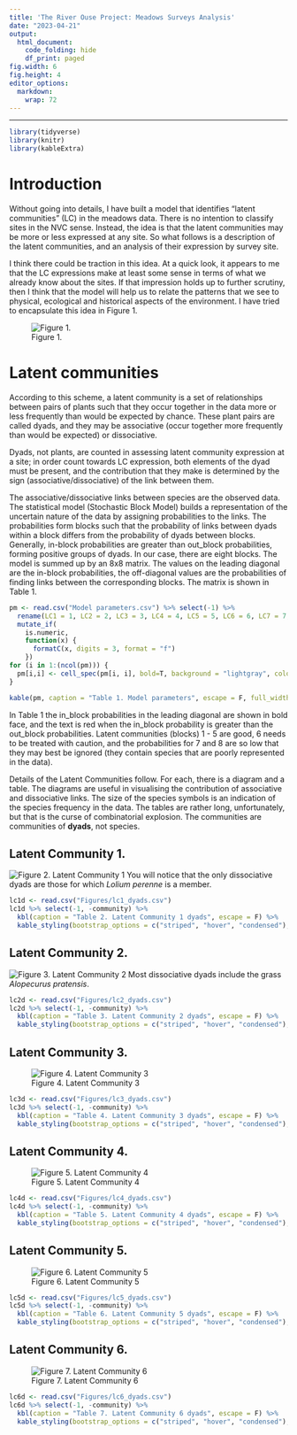 ```yaml
---
title: 'The River Ouse Project: Meadows Surveys Analysis'
date: "2023-04-21"
output:
  html_document:    
    code_folding: hide
    df_print: paged
fig.width: 6
fig.height: 4
editor_options: 
  markdown: 
    wrap: 72
---
```

---
```r
library(tidyverse)
library(knitr)
library(kableExtra)
```

# Introduction
Without going into details, I have built a model that identifies "latent communities" (LC) in the meadows data. There is no intention to classify sites in the NVC sense. Instead, the idea is that the latent communities may be more or less expressed at any site. So what follows is a description of the latent communities, and an analysis of their expression by survey site. 

I think there could be traction in this idea. At a quick look, it appears to me that the LC expressions make at least some sense in terms of what we already know about the sites. If that impression holds up to further scrutiny, then I think that the model will help us to relate the patterns that we see to physical, ecological and historical aspects of the environment. I have tried to encapsulate this idea in Figure 1.

![Figure 1. ](Figures/Latent community summary.png)

# Latent communities
According to this scheme, a latent community is a set of relationships between pairs of plants such that they occur together in the data more or less frequently than would be expected by chance. These plant pairs are called dyads, and they may be associative (occur together more frequently than would be expected) or dissociative.

Dyads, not plants, are counted in assessing latent community expression at a site; in order count towards LC expression, both elements of the dyad must be present, and the contribution that they make is determined by the sign (associative/dissociative) of the link between them.

The associative/dissociative links between species are the observed data. The statistical model (Stochastic Block Model) builds a representation of the uncertain nature of the data by assigning probabilities to the links. The probabilities form blocks such that the probability of links between dyads within a block differs from the probability of dyads between blocks. Generally, in-block probabilities are greater than out_block probabilities, forming positive groups of dyads. In our case, there are eight blocks. The model is summed up by an 8x8 matrix. The values on the leading diagonal are the in-block probabilities, the off-diagonal values are the probabilities of finding links between the corresponding blocks. The matrix is shown in Table 1.
```r

pm <- read.csv("Model parameters.csv") %>% select(-1) %>%
  rename(LC1 = 1, LC2 = 2, LC3 = 3, LC4 = 4, LC5 = 5, LC6 = 6, LC7 = 7, LC8 = 8) %>%
  mutate_if(
    is.numeric, 
    function(x) {
      formatC(x, digits = 3, format = "f")
    })
for (i in 1:(ncol(pm))) {
  pm[i,i] <- cell_spec(pm[i, i], bold=T, background = "lightgray", color = ifelse(pm[i,i] == max(pm[,i]), "red", "black"))
}

kable(pm, caption = "Table 1. Model parameters", escape = F, full_width = F)
```

In Table 1 the in_block probabilities in the leading diagonal are shown in bold face, and the text is red when the in_block probability is greater than the out_block probabilities. Latent communities (blocks) 1 - 5 are good, 6 needs to be treated with caution, and the probabilities for 7 and 8 are so low that they may best be ignored (they contain species that are poorly represented in the data).

Details of the Latent Communities follow. For each, there is a diagram and a table. The diagrams are useful in visualising the contribution of associative and dissociative links. The size of the species symbols is an indication of the species frequency in the data. The tables are rather long, unfortunately, but that is the curse of combinatorial explosion. The communities are communities of **dyads**, not species.

## Latent Community 1.

![Figure 2. Latent Community 1](Figures/Latent community 1.png)
You will notice that the only dissociative dyads are those for which *Lolium perenne* is a member.

```r

lc1d <- read.csv("Figures/lc1_dyads.csv")
lc1d %>% select(-1, -community) %>%
  kbl(caption = "Table 2. Latent Community 1 dyads", escape = F) %>%
  kable_styling(bootstrap_options = c("striped", "hover", "condensed"), full_width = F)
```



## Latent Community 2.

![Figure 3. Latent Community 2](Figures/Latent community 2.png)
Most dissociative dyads include the grass *Alopecurus pratensis*.

```r

lc2d <- read.csv("Figures/lc2_dyads.csv")
lc2d %>% select(-1, -community) %>%
  kbl(caption = "Table 3. Latent Community 2 dyads", escape = F) %>%
  kable_styling(bootstrap_options = c("striped", "hover", "condensed"), full_width = F)
```

## Latent Community 3.

![Figure 4. Latent Community 3](Figures/Latent community 3.png)

```r

lc3d <- read.csv("Figures/lc3_dyads.csv")
lc3d %>% select(-1, -community) %>%
  kbl(caption = "Table 4. Latent Community 3 dyads", escape = F) %>%
  kable_styling(bootstrap_options = c("striped", "hover", "condensed"), full_width = F)
```

## Latent Community 4.

![Figure 5. Latent Community 4](Figures/Latent community 4.png)

```r

lc4d <- read.csv("Figures/lc4_dyads.csv")
lc4d %>% select(-1, -community) %>%
  kbl(caption = "Table 5. Latent Community 4 dyads", escape = F) %>%
  kable_styling(bootstrap_options = c("striped", "hover", "condensed"), full_width = F)
```

## Latent Community 5.

![Figure 6. Latent Community 5](Figures/Latent community 5.png)

```r

lc5d <- read.csv("Figures/lc5_dyads.csv")
lc5d %>% select(-1, -community) %>%
  kbl(caption = "Table 6. Latent Community 5 dyads", escape = F) %>%
  kable_styling(bootstrap_options = c("striped", "hover", "condensed"), full_width = F)
```

## Latent Community 6.

![Figure 7. Latent Community 6](Figures/Latent community 6.png)

```r

lc6d <- read.csv("Figures/lc6_dyads.csv")
lc6d %>% select(-1, -community) %>%
  kbl(caption = "Table 7. Latent Community 6 dyads", escape = F) %>%
  kable_styling(bootstrap_options = c("striped", "hover", "condensed"), full_width = F)
```

